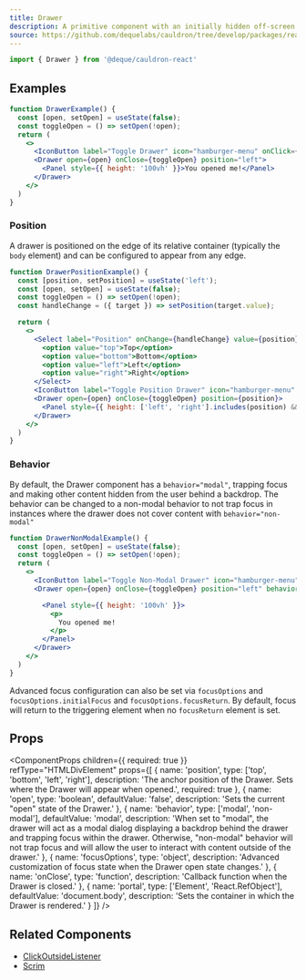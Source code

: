 ```yaml
---
title: Drawer
description: A primitive component with an initially hidden off-screen container to provide quick access to additional content or information.
source: https://github.com/dequelabs/cauldron/tree/develop/packages/react/src/components/Drawer/index.tsx
---
```



```js
import { Drawer } from '@deque/cauldron-react'
```

## Examples

```jsx example
function DrawerExample() {
  const [open, setOpen] = useState(false);
  const toggleOpen = () => setOpen(!open);
  return (
    <>
      <IconButton label="Toggle Drawer" icon="hamburger-menu" onClick={toggleOpen} />
      <Drawer open={open} onClose={toggleOpen} position="left">
        <Panel style={{ height: '100vh' }}>You opened me!</Panel>
      </Drawer>
    </>
  )
}
```

### Position

A drawer is positioned on the edge of its relative container (typically the `body` element) and can be configured to appear from any edge.

```jsx example
function DrawerPositionExample() {
  const [position, setPosition] = useState('left');
  const [open, setOpen] = useState(false);
  const toggleOpen = () => setOpen(!open);
  const handleChange = ({ target }) => setPosition(target.value);

  return (
    <>
      <Select label="Position" onChange={handleChange} value={position}>
        <option value="top">Top</option>
        <option value="bottom">Bottom</option>
        <option value="left">Left</option>
        <option value="right">Right</option>
      </Select>
      <IconButton label="Toggle Position Drawer" icon="hamburger-menu" onClick={toggleOpen} />
      <Drawer open={open} onClose={toggleOpen} position={position}>
        <Panel style={{ height: ['left', 'right'].includes(position) && '100vh', width: ['top', 'bottom'].includes(position) && '100vw' }}>You opened me!</Panel>
      </Drawer>
    </>
  )
}
```

### Behavior

By default, the Drawer component has a `behavior="modal"`, trapping focus and making other content hidden from the user behind a backdrop. The behavior can be changed to a non-modal behavior to not trap focus in instances where the drawer does not cover content with `behavior="non-modal"`

```jsx example
function DrawerNonModalExample() {
  const [open, setOpen] = useState(false);
  const toggleOpen = () => setOpen(!open);
  return (
    <>
      <IconButton label="Toggle Non-Modal Drawer" icon="hamburger-menu" onClick={toggleOpen} />
      <Drawer open={open} onClose={toggleOpen} position="left" behavior="non-modal">

        <Panel style={{ height: '100vh' }}>
          <p>
            You opened me!
          </p>
        </Panel>
      </Drawer>
    </>
  )
}
```

Advanced focus configuration can also be set via `focusOptions` and `focusOptions.initialFocus` and `focusOptions.focusReturn`. By default, focus will return to the triggering element when no `focusReturn` element is set.

## Props

<ComponentProps
  children={{
    required: true
  }}
  refType="HTMLDivElement"
  props={[
    {
      name: 'position',
      type: ['top', 'bottom', 'left', 'right'],
      description: 'The anchor position of the Drawer. Sets where the Drawer will appear when opened.',
      required: true
    },
    {
      name: 'open',
      type: 'boolean',
      defaultValue: 'false',
      description: 'Sets the current "open" state of the Drawer.'
    },
    {
      name: 'behavior',
      type: ['modal', 'non-modal'],
      defaultValue: 'modal',
      description: 'When set to "modal", the drawer will act as a modal dialog displaying a backdrop behind the drawer and trapping focus within the drawer. Otherwise, "non-modal" behavior will not trap focus and will allow the user to interact with content outside of the drawer.'
    },
    {
      name: 'focusOptions',
      type: 'object',
      description: 'Advanced customization of focus state when the Drawer open state changes.'
    },
    {
      name: 'onClose',
      type: 'function',
      description: 'Callback function when the Drawer is closed.'
    },
    {
      name: 'portal',
      type: ['Element', 'React.RefObject<Element>'],
      defaultValue: 'document.body',
      description: 'Sets the container in which the Drawer is rendered.'
    }
  ]}
/>

## Related Components

- [ClickOutsideListener](./ClickOutsideListener)
- [Scrim](./Scrim)
